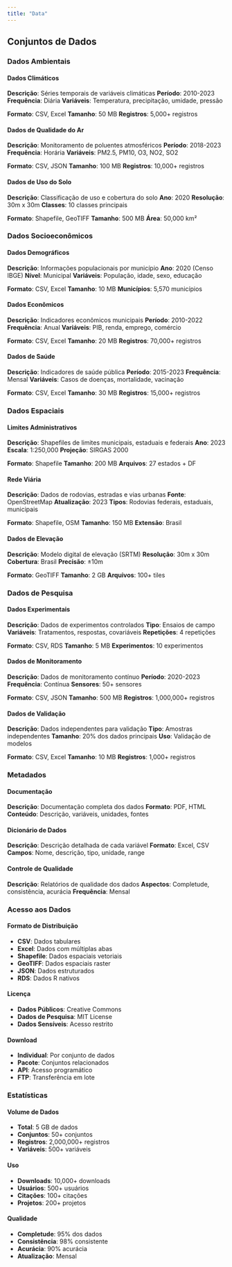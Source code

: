 ```yaml
---
title: "Data"
---
```


## Conjuntos de Dados

### Dados Ambientais

#### Dados Climáticos
**Descrição**: Séries temporais de variáveis climáticas
**Período**: 2010-2023
**Frequência**: Diária
**Variáveis**: Temperatura, precipitação, umidade, pressão

**Formato**: CSV, Excel
**Tamanho**: 50 MB
**Registros**: 5,000+ registros

#### Dados de Qualidade do Ar
**Descrição**: Monitoramento de poluentes atmosféricos
**Período**: 2018-2023
**Frequência**: Horária
**Variáveis**: PM2.5, PM10, O3, NO2, SO2

**Formato**: CSV, JSON
**Tamanho**: 100 MB
**Registros**: 10,000+ registros

#### Dados de Uso do Solo
**Descrição**: Classificação de uso e cobertura do solo
**Ano**: 2020
**Resolução**: 30m x 30m
**Classes**: 10 classes principais

**Formato**: Shapefile, GeoTIFF
**Tamanho**: 500 MB
**Área**: 50,000 km²

### Dados Socioeconômicos

#### Dados Demográficos
**Descrição**: Informações populacionais por município
**Ano**: 2020 (Censo IBGE)
**Nível**: Municipal
**Variáveis**: População, idade, sexo, educação

**Formato**: CSV, Excel
**Tamanho**: 10 MB
**Municípios**: 5,570 municípios

#### Dados Econômicos
**Descrição**: Indicadores econômicos municipais
**Período**: 2010-2022
**Frequência**: Anual
**Variáveis**: PIB, renda, emprego, comércio

**Formato**: CSV, Excel
**Tamanho**: 20 MB
**Registros**: 70,000+ registros

#### Dados de Saúde
**Descrição**: Indicadores de saúde pública
**Período**: 2015-2023
**Frequência**: Mensal
**Variáveis**: Casos de doenças, mortalidade, vacinação

**Formato**: CSV, Excel
**Tamanho**: 30 MB
**Registros**: 15,000+ registros

### Dados Espaciais

#### Limites Administrativos
**Descrição**: Shapefiles de limites municipais, estaduais e federais
**Ano**: 2023
**Escala**: 1:250,000
**Projeção**: SIRGAS 2000

**Formato**: Shapefile
**Tamanho**: 200 MB
**Arquivos**: 27 estados + DF

#### Rede Viária
**Descrição**: Dados de rodovias, estradas e vias urbanas
**Fonte**: OpenStreetMap
**Atualização**: 2023
**Tipos**: Rodovias federais, estaduais, municipais

**Formato**: Shapefile, OSM
**Tamanho**: 150 MB
**Extensão**: Brasil

#### Dados de Elevação
**Descrição**: Modelo digital de elevação (SRTM)
**Resolução**: 30m x 30m
**Cobertura**: Brasil
**Precisão**: ±10m

**Formato**: GeoTIFF
**Tamanho**: 2 GB
**Arquivos**: 100+ tiles

### Dados de Pesquisa

#### Dados Experimentais
**Descrição**: Dados de experimentos controlados
**Tipo**: Ensaios de campo
**Variáveis**: Tratamentos, respostas, covariáveis
**Repetições**: 4 repetições

**Formato**: CSV, RDS
**Tamanho**: 5 MB
**Experimentos**: 10 experimentos

#### Dados de Monitoramento
**Descrição**: Dados de monitoramento contínuo
**Período**: 2020-2023
**Frequência**: Contínua
**Sensores**: 50+ sensores

**Formato**: CSV, JSON
**Tamanho**: 500 MB
**Registros**: 1,000,000+ registros

#### Dados de Validação
**Descrição**: Dados independentes para validação
**Tipo**: Amostras independentes
**Tamanho**: 20% dos dados principais
**Uso**: Validação de modelos

**Formato**: CSV, Excel
**Tamanho**: 10 MB
**Registros**: 1,000+ registros

### Metadados

#### Documentação
**Descrição**: Documentação completa dos dados
**Formato**: PDF, HTML
**Conteúdo**: Descrição, variáveis, unidades, fontes

#### Dicionário de Dados
**Descrição**: Descrição detalhada de cada variável
**Formato**: Excel, CSV
**Campos**: Nome, descrição, tipo, unidade, range

#### Controle de Qualidade
**Descrição**: Relatórios de qualidade dos dados
**Aspectos**: Completude, consistência, acurácia
**Frequência**: Mensal

### Acesso aos Dados

#### Formato de Distribuição
- **CSV**: Dados tabulares
- **Excel**: Dados com múltiplas abas
- **Shapefile**: Dados espaciais vetoriais
- **GeoTIFF**: Dados espaciais raster
- **JSON**: Dados estruturados
- **RDS**: Dados R nativos

#### Licença
- **Dados Públicos**: Creative Commons
- **Dados de Pesquisa**: MIT License
- **Dados Sensíveis**: Acesso restrito

#### Download
- **Individual**: Por conjunto de dados
- **Pacote**: Conjuntos relacionados
- **API**: Acesso programático
- **FTP**: Transferência em lote

### Estatísticas

#### Volume de Dados
- **Total**: 5 GB de dados
- **Conjuntos**: 50+ conjuntos
- **Registros**: 2,000,000+ registros
- **Variáveis**: 500+ variáveis

#### Uso
- **Downloads**: 10,000+ downloads
- **Usuários**: 500+ usuários
- **Citações**: 100+ citações
- **Projetos**: 200+ projetos

#### Qualidade
- **Completude**: 95% dos dados
- **Consistência**: 98% consistente
- **Acurácia**: 90% acurácia
- **Atualização**: Mensal 